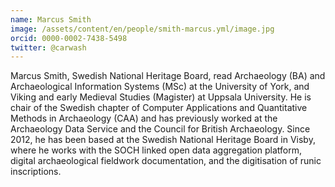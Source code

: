 ```yaml
---
name: Marcus Smith
image: /assets/content/en/people/smith-marcus.yml/image.jpg
orcid: 0000-0002-7438-5498
twitter: @carwash
---
```

Marcus Smith, Swedish National Heritage Board, read Archaeology (BA) and Archaeological Information Systems (MSc) at the University of York, and Viking and early Medieval Studies (Magister) at Uppsala University. He is chair of the Swedish chapter of Computer Applications and Quantitative Methods in Archaeology (CAA) and has previously worked at the Archaeology Data Service and the Council for British Archaeology. Since 2012, he has been based at the Swedish National Heritage Board in Visby, where he works with the SOCH linked open data aggregation platform, digital archaeological fieldwork documentation, and the digitisation of runic inscriptions.
